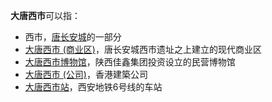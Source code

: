 '''大唐西市'''可以指：
* 西市，[[唐长安城|唐长安城]]的一部分
* [[大唐西市_(商业区)|大唐西市 (商业区)]]，唐长安城西市遗址之上建立的现代商业区
* [[大唐西市博物馆|大唐西市博物馆]]，陕西佳鑫集团投资设立的民营博物馆
* [[大唐西市_(公司)|大唐西市 (公司)]]，香港建築公司
* [[大唐西市站|大唐西市站]]，西安地铁6号线的车站

{{disambig}}